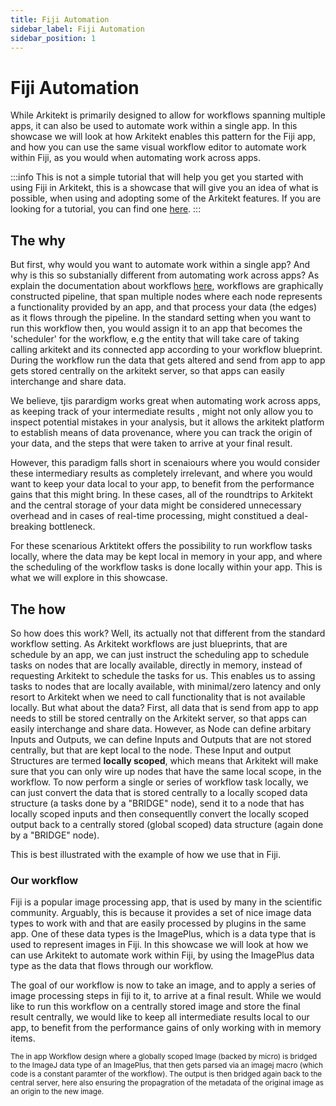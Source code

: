 ```yaml
---
title: Fiji Automation
sidebar_label: Fiji Automation
sidebar_position: 1
---
```




# Fiji Automation

While Arkitekt is primarily designed to allow for workflows spanning multiple apps, it can also be used to automate work within a single app. 
In this showcase we will look at how Arkitekt enables this pattern for the Fiji app, and how you can use the same visual
workflow editor to automate work within Fiji, as you would when automating work across apps.

:::info 
This is not a simple tutorial that will help you get you started with using Fiji in Arkitekt, this is a showcase that will give you an idea of what is possible, when using
and adopting some of the Arkitekt features. If you are looking for a tutorial, you can find one [here](/docs/tutorials/fiji).
:::

## The why

But first, why would you want to automate work within a single app? And why is this so substanially different from automating work across apps?
As explain the documentation about workflows [here](/docs/design/workflows), workflows are graphically constructed pipeline, that
span multiple nodes where each node represents a functionality provided by an app, and that process your data (the edges) as it flows through the pipeline.
In the standard setting when you want to run this workflow then, you would assign it to an app that becomes the 'scheduler' for the workflow, e.g the
entity that will take care of taking calling arkitekt and its connected app according to your workflow blueprint. During the workflow run the data that gets altered
and send from app to app gets stored centrally on the arkitekt server, so that apps can easily interchange and share data.

We believe, tjis parardigm works great when automating work across apps, as keeping  track of your intermediate results , might not only allow you to inspect
potential mistakes in your analysis, but it allows the arkitekt platform to establish means of data provenance, where you can track the origin of your data, and
the steps that were taken to arrive at your final result. 

However, this paradigm falls short in scenaiours where you would consider these intermediary results as completely irrelevant, and where you would want to
keep your data local to your app, to benefit from the performance gains that this might bring. In these cases, all of the roundtrips to Arkitekt and the central
storage of your data might be considered unnecessary overhead and in cases of real-time processing, might constitued a deal-breaking bottleneck.

For these scenarious Arktitekt offers the possibility to run workflow tasks locally, where the data may be kept local in memory in your app, and where the 
scheduling of the workflow tasks is done locally within your app. This is what we will explore in this showcase.

## The how

So how does this work? Well, its actually not that different from the standard workflow setting. As Arkitekt workflows are just blueprints, 
that are schedule by an app, we can just instruct the scheduling app to schedule tasks on nodes that are locally available, directly in memory, instead of
requesting Arkitekt to schedule the tasks for us. This enables us to assing tasks to nodes that are locally available, with minimal/zero latency and only
resort to Arkitekt when we need to call functionality that is not available locally. But what about the data? First, all data that is send from app to app
needs to still be stored centrally on the Arkitekt server, so that apps can easily interchange and share data. However, as Node can define arbitary Inputs and Outputs,
we can define Inputs and Outputs that are not stored centrally, but that are kept local to the node. These Input and output Structures are termed **locally scoped**, which means
that Arkitekt will make sure that you can only wire up nodes that have the same local scope, in the workflow. To now perform a single or series of workflow task locally, we can just convert
the data that is stored centrally to a locally scoped data structure (a tasks done by a "BRIDGE" node), send it to a node that has locally scoped inputs and then consequentlly
convert the locally scoped output back to a centrally stored (global scoped) data structure (again done by a "BRIDGE" node).



This is best illustrated with the example of how we
use that in Fiji.



### Our workflow

Fiji is a popular image processing app, that is used by many in the scientific community. Arguably, this is because it provides a set of nice image data types to work with
and that are easily processed by plugins in the same app. One of these data types is the ImagePlus, which is a data type that is used to represent images in Fiji.
In this showcase we will look at how we can use Arkitekt to automate work within Fiji, by using the ImagePlus data type as the data that flows through our workflow.

The goal of our workflow is now to take an image, and to apply a series of image processing steps in fiji to it, to arrive at a final result. While we would like to run this
workflow on a centrally stored image and store the final result centrally, we would like to keep all intermediate results local to our app, to benefit from the performance
gains of only working with in memory items.





<div className="mt-2">
<Image img={thumbnail} />

<div className="text-gray-400 mb-2">
<small>The in app Workflow design where a globally scoped Image (backed by micro) is bridged to the ImageJ data type of an ImagePlus, that then gets
parsed via an imagej macro (which code is a constant paramter of the workflow). The output is then bridged again back to the central server, here also ensuring 
the propagration of the metadata of the original image as an origin to the new image. </small>
</div>
</div>